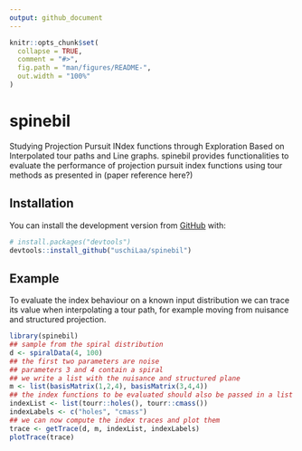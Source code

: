 ```yaml
---
output: github_document
---
```


<!-- README.md is generated from README.Rmd. Please edit that file -->

```r
knitr::opts_chunk$set(
  collapse = TRUE,
  comment = "#>",
  fig.path = "man/figures/README-",
  out.width = "100%"
)
```
# spinebil

<!-- badges: start -->
<!-- badges: end -->

Studying Projection Pursuit INdex functions through Exploration Based on Interpolated tour paths and Line graphs.
spinebil provides functionalities to evaluate the performance of projection pursuit index functions using tour methods as presented in (paper reference here?)

## Installation

You can install the development version from [GitHub](https://github.com/) with:

``` r
# install.packages("devtools")
devtools::install_github("uschiLaa/spinebil")
```
## Example

To evaluate the index behaviour on a known input distribution we can trace its value when interpolating a tour path, for example moving from nuisance and structured projection.

```r
library(spinebil)
## sample from the spiral distribution
d <- spiralData(4, 100)
## the first two parameters are noise
## parameters 3 and 4 contain a spiral
## we write a list with the nuisance and structured plane
m <- list(basisMatrix(1,2,4), basisMatrix(3,4,4))
## the index functions to be evaluated should also be passed in a list
indexList <- list(tourr::holes(), tourr::cmass())
indexLabels <- c("holes", "cmass")
## we can now compute the index traces and plot them
trace <- getTrace(d, m, indexList, indexLabels)
plotTrace(trace)
```


